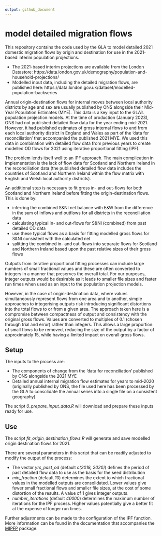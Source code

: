 ```yaml
---
output: github_document
---
```


<!-- README.md is generated from README.Rmd. Please edit that file -->

# model detailed migration flows

This repository contains the code used by the GLA to model detailed 2021 domestic migration flows by origin and destination for use in the 2021-based interim population projections.

* The 2021-based interim projections are available from the London Datastore: https://data.london.gov.uk/demography/population-and-household-projections/ 
* Modelled input data, including the detailed migration flows, are published here: https://data.london.gov.uk/dataset/modelled-population-backseries

Annual origin-destination flows for internal moves between local authority districts by age and sex are usually published by ONS alongside their Mid-Year Population Estimates (MYE).  This data is a key input to the GLA's population projection models. At the time of production (January 2023), ONS had not published detailed flow data for the year ending mid-2021. However, it had published estimates of gross internal flows to and from each local authority district in England and Wales as part of the 'data for reconciliation' that accompanied the published 2021 MYE. We used this data in combination with detailed flow data from previous years to create modelled OD flows for 2021 using iterative proportional fitting (IPF). 

The problem lends itself well to an IPF approach. The main complication in implementation is the lack of flow data for Scotland and Northern Ireland in the reconciliation data (the published detailed flow data includes the countries of Scotland and Northern Ireland within the flow matrix with English and Welsh local authority districts).

An additional step is necessary to fit gross in- and out-flows for both Scotland and Northern Ireland before fitting the origin-destination flows. This is done by:

* inferring the combined S&NI net balance with E&W from the difference in the sum of inflows and outflows for all districts in the reconciliation data
* calculating typical in- and out-flows for S&NI (combined) from past detailed OD data
* use these typical flows as a basis for fitting modelled gross flows for S&NI consistent with the calculated net
* splitting the combined in- and out-flows into separate flows for Scotland and Northern Ireland based upon the past relative sizes of their gross flows

Outputs from iterative proportional fitting processes can include large numbers of small fractional values and these are often converted to integers in a manner that preserves the overall total. For our purposes, integer outputs would be desirable as it leads to smaller file sizes and faster run times when used as an input to the population projection models.

However, in the case of origin-destination data, where values simultaneously represent flows from one area and to another, simple approaches to integerising outputs risk introducing significant distortions into the total flows to or from a given area. The approach taken here is a compromise between compactness of output and consistency with the original gross flows. Values are converted to multiples of 0.1 (chosen through trial and error) rather than integers. This allows a large proportion of small flows to be removed, reducing the size of the output by a factor of approximately 15, while having a limited impact on overall gross flows.

## Setup

The inputs to the process are:

* The components of change from the 'data for reconciliation' published by ONS alongside the 2021 MYE
* Detailed annual internal migration flow estimates for years to mid-2020 (originally published by ONS, the file used here has been processed by the GLA to consolidate the annual series into a single file on a consistent geography)  

The script *0_prepare_input_data.R* will download and prepare these inputs ready for use.

## Use

The script *fit_origin_destination_flows.R* will generate and save modelled origin destination flows for 2021.

There are several parameters in this script that can be readily adjusted to modify the output of the process:

* The vector *yrs_past_od* (default *c(2018, 2020)*) defines the period of past detailed flow data to use as the basis for the seed distribution
* *min_fraction* (default *10*) determines the extent to which fractional values in the modelled outputs are consolidated. Lower values give fewer small fractional flows and smaller file sizes, at the cost of some distortion of the results. A value of 1 gives integer outputs.
* *number_iterations* (default *40000*) determines the maximum number of iterations for the IPF process. Higher values potentially give a better fit at the expense of longer run times.

Further adjustments can be made to the configuration of the IPF function. More information can be found in the documentation that accompanies the [MIPFP](https://www.jstatsoft.org/article/view/v086c02) package.
